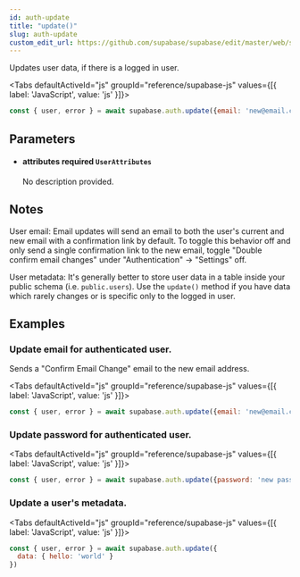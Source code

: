 ```yaml
---
id: auth-update
title: "update()"
slug: auth-update
custom_edit_url: https://github.com/supabase/supabase/edit/master/web/spec/supabase.yml
---
```



Updates user data, if there is a logged in user.

<Tabs
  defaultActiveId="js"
  groupId="reference/supabase-js"
  values={[{ label: 'JavaScript', value: 'js' }]}>

<TabsPanel id="js" label="js">

```js
const { user, error } = await supabase.auth.update({email: 'new@email.com'})
```


</TabsPanel>

</Tabs>

## Parameters


<ul className="method-list-group">
  
<li className="method-list-item">
  <h4 className="method-list-item-label">
    <span className="method-list-item-label-name">
      attributes
    </span>
    <span className="method-list-item-label-badge required">
      required
    </span>
    <span className="method-list-item-validation">
      <code>UserAttributes</code>
    </span>
  </h4>
  <div class="method-list-item-description">

No description provided. 

  </div>
  
</li>

</ul>


## Notes

User email: Email updates will send an email to both the user's current and new email with a confirmation link by default.
To toggle this behavior off and only send a single confirmation link to the new email, toggle "Double confirm email changes" under "Authentication" -> "Settings" off.


User metadata: It's generally better to store user data in a table inside your public schema (i.e. `public.users`). 
Use the `update()` method if you have data which rarely changes or is specific only to the logged in user.










## Examples

### Update email for authenticated user.

Sends a "Confirm Email Change" email to the new email address.

<Tabs
  defaultActiveId="js"
  groupId="reference/supabase-js"
  values={[{ label: 'JavaScript', value: 'js' }]}>

<TabsPanel id="js" label="js">

```js
const { user, error } = await supabase.auth.update({email: 'new@email.com'})
```


</TabsPanel>

</Tabs>

### Update password for authenticated user.



<Tabs
  defaultActiveId="js"
  groupId="reference/supabase-js"
  values={[{ label: 'JavaScript', value: 'js' }]}>

<TabsPanel id="js" label="js">

```js
const { user, error } = await supabase.auth.update({password: 'new password'})
```


</TabsPanel>

</Tabs>

### Update a user's metadata.



<Tabs
  defaultActiveId="js"
  groupId="reference/supabase-js"
  values={[{ label: 'JavaScript', value: 'js' }]}>

<TabsPanel id="js" label="js">

```js
const { user, error } = await supabase.auth.update({ 
  data: { hello: 'world' } 
})
```


</TabsPanel>

</Tabs>